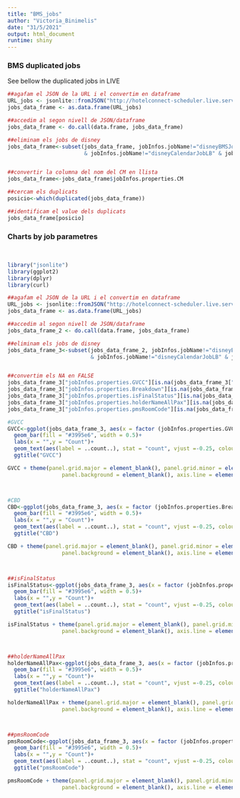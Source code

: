 ---
title: "BMS_jobs"
author: "Victoria_Binimelis"
date: "31/5/2021"
output: html_document
runtime: shiny
---

### BMS duplicated jobs

See bellow the duplicated jobs in LIVE

```{r echo=FALSE,}
##agafam el JSON de la URL i el convertim en dataframe
URL_jobs <- jsonlite::fromJSON("http://hotelconnect-scheduler.live.service/hotelconnect-scheduler/scheduler/list")
jobs_data_frame <- as.data.frame(URL_jobs)

##accedim al segon nivell de JSON/dataframe
jobs_data_frame <- do.call(data.frame, jobs_data_frame)

##eliminam els jobs de disney
jobs_data_frame<-subset(jobs_data_frame, jobInfos.jobName!="disneyBMSJob" & jobInfos.jobName!="disneyCalendarJobHB"
                        & jobInfos.jobName!="disneyCalendarJobLB" & jobInfos.jobName!="disneyCalendarJobWB")


##convertir la columna del nom del CM en llista
jobs_data_frame<-jobs_data_frame$jobInfos.properties.CM

##cercam els duplicats
posicio<-which(duplicated(jobs_data_frame))

##identificam el value dels duplicats
jobs_data_frame[posicio]
```



### Charts by job parametres
<br>
```{r echo=FALSE, message=FALSE, warning=FALSE, fig.height = 4, fig.width = 4}
library("jsonlite")
library(ggplot2)
library(dplyr)
library(curl)

##agafam el JSON de la URL i el convertim en dataframe
URL_jobs <- jsonlite::fromJSON("http://hotelconnect-scheduler.live.service/hotelconnect-scheduler/scheduler/list")
jobs_data_frame <- as.data.frame(URL_jobs)

##accedim al segon nivell de JSON/dataframe
jobs_data_frame_2 <- do.call(data.frame, jobs_data_frame)

##eliminam els jobs de disney
jobs_data_frame_3<-subset(jobs_data_frame_2, jobInfos.jobName!="disneyBMSJob" & jobInfos.jobName!="disneyCalendarJobHB"
                          & jobInfos.jobName!="disneyCalendarJobLB" & jobInfos.jobName!="disneyCalendarJobWB")


##convertim els NA en FALSE
jobs_data_frame_3["jobInfos.properties.GVCC"][is.na(jobs_data_frame_3["jobInfos.properties.GVCC"])]<-FALSE
jobs_data_frame_3["jobInfos.properties.Breakdown"][is.na(jobs_data_frame_3["jobInfos.properties.Breakdown"])]<-FALSE
jobs_data_frame_3["jobInfos.properties.isFinalStatus"][is.na(jobs_data_frame_3["jobInfos.properties.isFinalStatus"])]<-FALSE
jobs_data_frame_3["jobInfos.properties.holderNameAllPax"][is.na(jobs_data_frame_3["jobInfos.properties.holderNameAllPax"])]<-FALSE
jobs_data_frame_3["jobInfos.properties.pmsRoomCode"][is.na(jobs_data_frame_3["jobInfos.properties.pmsRoomCode"])]<-FALSE

#GVCC
GVCC<-ggplot(jobs_data_frame_3, aes(x = factor (jobInfos.properties.GVCC)))+
  geom_bar(fill = "#3995e6", width = 0.5)+
  labs(x = "",y = "Count")+
  geom_text(aes(label = ..count..), stat = "count", vjust =-0.25, colour = "black", position=position_dodge(width=0.9))+
  ggtitle("GVCC")

GVCC + theme(panel.grid.major = element_blank(), panel.grid.minor = element_blank(),
                 panel.background = element_blank(), axis.line = element_line(colour = "black"), plot.title = element_text(size=14, face="bold", hjust = 0.5)) + coord_cartesian(ylim = c(10, 200))



#CBD
CBD<-ggplot(jobs_data_frame_3, aes(x = factor (jobInfos.properties.Breakdown)))+
  geom_bar(fill = "#3995e6", width = 0.5)+
  labs(x = "",y = "Count")+
  geom_text(aes(label = ..count..), stat = "count", vjust =-0.25, colour = "black", position=position_dodge(width=0.9))+
  ggtitle("CBD")

CBD + theme(panel.grid.major = element_blank(), panel.grid.minor = element_blank(),
                 panel.background = element_blank(), axis.line = element_line(colour = "black"), plot.title = element_text(size=14, face="bold", hjust = 0.5)) + coord_cartesian(ylim = c(10, 200))



##isFinalStatus
isFinalStatus<-ggplot(jobs_data_frame_3, aes(x = factor (jobInfos.properties.isFinalStatus)))+
  geom_bar(fill = "#3995e6", width = 0.5)+
  labs(x = "",y = "Count")+
  geom_text(aes(label = ..count..), stat = "count", vjust =-0.25, colour = "black", position=position_dodge(width=0.9))+
  ggtitle("isFinalStatus")

isFinalStatus + theme(panel.grid.major = element_blank(), panel.grid.minor = element_blank(),
                 panel.background = element_blank(), axis.line = element_line(colour = "black"), plot.title = element_text(size=14, face="bold", hjust = 0.5)) + coord_cartesian(ylim = c(10, 200))



##holderNameAllPax
holderNameAllPax<-ggplot(jobs_data_frame_3, aes(x = factor (jobInfos.properties.holderNameAllPax)))+
  geom_bar(fill = "#3995e6", width = 0.5)+
  labs(x = "",y = "Count")+
  geom_text(aes(label = ..count..), stat = "count", vjust =-0.25, colour = "black", position=position_dodge(width=0.9))+
  ggtitle("holderNameAllPax")

holderNameAllPax + theme(panel.grid.major = element_blank(), panel.grid.minor = element_blank(),
                 panel.background = element_blank(), axis.line = element_line(colour = "black"), plot.title = element_text(size=14, face="bold", hjust = 0.5)) + coord_cartesian(ylim = c(10, 200))



##pmsRoomCode
pmsRoomCode<-ggplot(jobs_data_frame_3, aes(x = factor (jobInfos.properties.pmsRoomCode)))+
  geom_bar(fill = "#3995e6", width = 0.5)+
  labs(x = "",y = "Count")+
  geom_text(aes(label = ..count..), stat = "count", vjust =-0.25, colour = "black", position=position_dodge(width=0.9))+
  ggtitle("pmsRoomCode")

pmsRoomCode + theme(panel.grid.major = element_blank(), panel.grid.minor = element_blank(),
                 panel.background = element_blank(), axis.line = element_line(colour = "black"), plot.title = element_text(size=14, face="bold", hjust = 0.5)) + coord_cartesian(ylim = c(10, 200))
  
```

